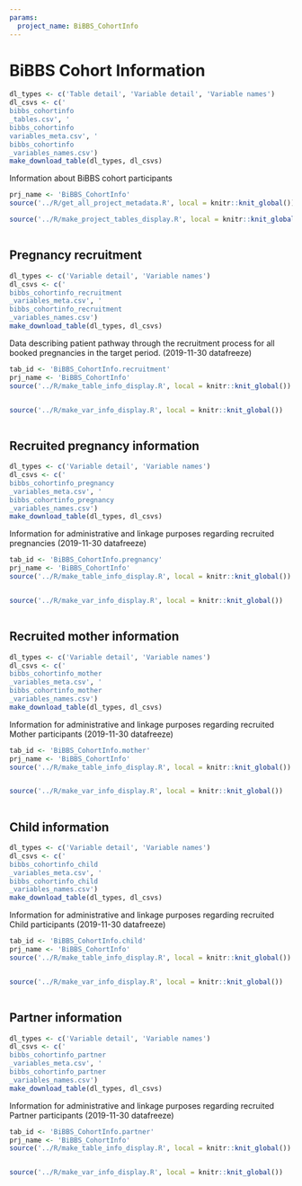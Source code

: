 ```yaml
---
params:
  project_name: BiBBS_CohortInfo
---
```






# BiBBS Cohort Information {#bibbs_cohortinfo}


```r
dl_types <- c('Table detail', 'Variable detail', 'Variable names')
dl_csvs <- c('
bibbs_cohortinfo
_tables.csv', '
bibbs_cohortinfo
variables_meta.csv', '
bibbs_cohortinfo
_variables_names.csv')
make_download_table(dl_types, dl_csvs)
```



Information about BiBBS cohort participants



```r
prj_name <- 'BiBBS_CohortInfo'
source('../R/get_all_project_metadata.R', local = knitr::knit_global())
```



```r
source('../R/make_project_tables_display.R', local = knitr::knit_global())
```



```r

```





## Pregnancy recruitment {#bibbs_cohortinfo_recruitment}


```r
dl_types <- c('Variable detail', 'Variable names')
dl_csvs <- c('
bibbs_cohortinfo_recruitment
_variables_meta.csv', '
bibbs_cohortinfo_recruitment
_variables_names.csv')
make_download_table(dl_types, dl_csvs)
```



Data describing patient pathway through the recruitment process for all booked pregnancies in the target period. (2019-11-30 datafreeze)



```r
tab_id <- 'BiBBS_CohortInfo.recruitment'
prj_name <- 'BiBBS_CohortInfo'
source('../R/make_table_info_display.R', local = knitr::knit_global())
```



```r

```



```r
source('../R/make_var_info_display.R', local = knitr::knit_global())
```



```r

```





## Recruited pregnancy information {#bibbs_cohortinfo_pregnancy}


```r
dl_types <- c('Variable detail', 'Variable names')
dl_csvs <- c('
bibbs_cohortinfo_pregnancy
_variables_meta.csv', '
bibbs_cohortinfo_pregnancy
_variables_names.csv')
make_download_table(dl_types, dl_csvs)
```



Information for administrative and linkage purposes regarding recruited pregnancies (2019-11-30 datafreeze)



```r
tab_id <- 'BiBBS_CohortInfo.pregnancy'
prj_name <- 'BiBBS_CohortInfo'
source('../R/make_table_info_display.R', local = knitr::knit_global())
```



```r

```



```r
source('../R/make_var_info_display.R', local = knitr::knit_global())
```



```r

```





## Recruited mother information {#bibbs_cohortinfo_mother}


```r
dl_types <- c('Variable detail', 'Variable names')
dl_csvs <- c('
bibbs_cohortinfo_mother
_variables_meta.csv', '
bibbs_cohortinfo_mother
_variables_names.csv')
make_download_table(dl_types, dl_csvs)
```



Information for administrative and linkage purposes regarding recruited Mother participants (2019-11-30 datafreeze)



```r
tab_id <- 'BiBBS_CohortInfo.mother'
prj_name <- 'BiBBS_CohortInfo'
source('../R/make_table_info_display.R', local = knitr::knit_global())
```



```r

```



```r
source('../R/make_var_info_display.R', local = knitr::knit_global())
```



```r

```





## Child information {#bibbs_cohortinfo_child}


```r
dl_types <- c('Variable detail', 'Variable names')
dl_csvs <- c('
bibbs_cohortinfo_child
_variables_meta.csv', '
bibbs_cohortinfo_child
_variables_names.csv')
make_download_table(dl_types, dl_csvs)
```



Information for administrative and linkage purposes regarding recruited Child participants (2019-11-30 datafreeze)



```r
tab_id <- 'BiBBS_CohortInfo.child'
prj_name <- 'BiBBS_CohortInfo'
source('../R/make_table_info_display.R', local = knitr::knit_global())
```



```r

```



```r
source('../R/make_var_info_display.R', local = knitr::knit_global())
```



```r

```





## Partner information {#bibbs_cohortinfo_partner}


```r
dl_types <- c('Variable detail', 'Variable names')
dl_csvs <- c('
bibbs_cohortinfo_partner
_variables_meta.csv', '
bibbs_cohortinfo_partner
_variables_names.csv')
make_download_table(dl_types, dl_csvs)
```



Information for administrative and linkage purposes regarding recruited Partner participants (2019-11-30 datafreeze)



```r
tab_id <- 'BiBBS_CohortInfo.partner'
prj_name <- 'BiBBS_CohortInfo'
source('../R/make_table_info_display.R', local = knitr::knit_global())
```



```r

```



```r
source('../R/make_var_info_display.R', local = knitr::knit_global())
```



```r

```



